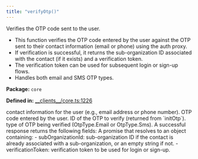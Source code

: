 ```yaml
---
title: "verifyOtp()"
---
```



<H3Bordered text="Overview" />

Verifies the OTP code sent to the user.

<ul>
  <li>This function verifies the OTP code entered by the user against the OTP sent to their contact information (email or phone) using the auth proxy.</li>
  <li>If verification is successful, it returns the sub-organization ID associated with the contact (if it exists) and a verification token.</li>
  <li>The verification token can be used for subsequent login or sign-up flows.</li>
  <li>Handles both email and SMS OTP types.</li>
</ul>

<p><strong>Package:</strong> <code>core</code></p>

<p><strong>Defined in:</strong> <a href="https://github.com/tkhq/sdk/blob/main/packages/core/src/__clients__/core.ts#L1226">__clients__/core.ts:1226</a></p>

<H3Bordered text="Parameters" />

<ParamField body="params" type='VerifyOtpParams' required={true} >
  <Expandable title="params details">
    <NestedParam parentKey="params" childKey="contact" type='string' required={true}>
contact information for the user (e.g., email address or phone number).
</NestedParam>
    <NestedParam parentKey="params" childKey="otpCode" type='string' required={true}>
OTP code entered by the user.
</NestedParam>
    <NestedParam parentKey="params" childKey="otpId" type='string' required={true}>
ID of the OTP to verify (returned from `initOtp`).
</NestedParam>
    <NestedParam parentKey="params" childKey="otpType" type='OtpType' required={true}>
type of OTP being verified (OtpType.Email or OtpType.Sms).
</NestedParam>
  </Expandable>
</ParamField>

<H3Bordered text="Response" />
A successful response returns the following fields:

<ResponseField name="returns" type="VerifyOtpResult" required={true} >
  A promise that resolves to an object containing:
  - subOrganizationId: sub-organization ID if the contact is already associated with a sub-organization, or an empty string if not.
  - verificationToken: verification token to be used for login or sign-up.
  <Expandable title="return details">
    <NestedParam parentKey="returns" childKey="subOrganizationId" type='string' required={true}></NestedParam>
    <NestedParam parentKey="returns" childKey="verificationToken" type='string' required={true}></NestedParam>
  </Expandable>
</ResponseField>
